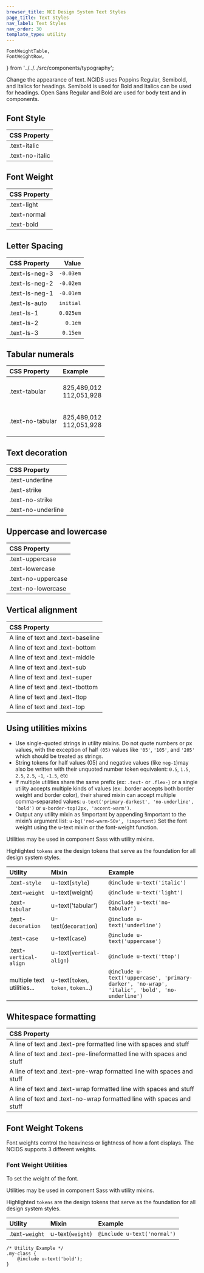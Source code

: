 ```yaml
---
browser_title: NCI Design System Text Styles
page_title: Text Styles
nav_label: Text Styles
nav_order: 30
template_type: utility
---
```


	FontWeightTable,
	FontWeightRow,
} from '../../../src/components/typography';

Change the appearance of text. NCIDS uses Poppins Regular, Semibold, and Italics for headings. Semibold is used for Bold and Italics can be used for headings. Open Sans Regular and Bold are used for body text and in components.

## Font Style

| CSS Property                                            |
| :------------------------------------------------------ |
| <span className="text-italic">.text-italic</span>       |
| <span className="text-no-italic">.text-no-italic</span> |

## Font Weight

| CSS Property                                      |
| :------------------------------------------------ |
| <span className="text-light">.text-light</span>   |
| <span className="text-normal">.text-normal</span> |
| <span className="text-bold">.text-bold</span>     |

## Letter Spacing

| CSS Property                                          |     Value |
| :---------------------------------------------------- | --------: |
| <span className="text-ls-neg-3">.text-ls-neg-3</span> | `-0.03em` |
| <span className="text-ls-neg-2">.text-ls-neg-2</span> | `-0.02em` |
| <span className="text-ls-neg-1">.text-ls-neg-1</span> | `-0.01em` |
| <span className="text-ls-auto">.text-ls-auto</span>   | `initial` |
| <span className="text-ls-1">.text-ls-1</span>         | `0.025em` |
| <span className="text-ls-2">.text-ls-2</span>         |   `0.1em` |
| <span className="text-ls-3">.text-ls-3</span>         |  `0.15em` |

## Tabular numerals

| CSS Property     | Example                                                                             |
| :--------------- | :---------------------------------------------------------------------------------- |
| .text-tabular    | <p className="font-lang-8 text-tabular margin-0">825,489,012<br/>112,051,928</p>    |
| .text-no-tabular | <p className="font-lang-8 text-no-tabular margin-0">825,489,012<br/>112,051,928</p> |

## Text decoration

| CSS Property                                                  |
| :------------------------------------------------------------ |
| <span className="text-underline">.text-underline</span>       |
| <span className="text-strike">.text-strike</span>             |
| <span className="text-no-strike">.text-no-strike</span>       |
| <span className="text-no-underline">.text-no-underline</span> |

## Uppercase and lowercase

| CSS Property                                                  |
| :------------------------------------------------------------ |
| <span className="text-uppercase">.text-uppercase</span>       |
| <span className="text-lowercase">.text-lowercase</span>       |
| <span className="text-no-uppercase">.text-no-uppercase</span> |
| <span className="text-no-lowercase">.text-no-lowercase</span> |

## Vertical alignment

| CSS Property                                                                                                                                                                        |
| :---------------------------------------------------------------------------------------------------------------------------------------------------------------------------------- |
| A line of text and <span className="display-inline-block bg-cranberry height-2px width-4 text-baseline"></span><span className="text-baseline text-cranberry">.text-baseline</span> |
| A line of text and <span className="display-inline-block bg-cranberry height-2px width-4 text-bottom"></span><span className="text-bottom text-cranberry">.text-bottom</span>       |
| A line of text and <span className="display-inline-block bg-cranberry height-2px width-4 text-middle"></span><span className="text-middle text-cranberry">.text-middle</span>       |
| A line of text and <span className="display-inline-block bg-cranberry height-2px width-4 text-sub"></span><span className="text-sub text-cranberry">.text-sub</span>                |
| A line of text and <span className="display-inline-block bg-cranberry height-2px width-4 text-super"></span><span className="text-super text-cranberry">.text-super</span>          |
| A line of text and <span className="display-inline-block bg-cranberry height-2px width-4 text-tbottom"></span><span className="text-tbottom text-cranberry">.text-tbottom</span>    |
| A line of text and <span className="display-inline-block bg-cranberry height-2px width-4 text-ttop"></span><span className="text-ttop text-cranberry">.text-ttop</span>             |
| A line of text and <span className="display-inline-block bg-cranberry height-2px width-4 text-top"></span><span className="text-top text-cranberry">.text-top</span>                |

## Using utilities mixins

- Use single-quoted strings in utility mixins. Do not quote numbers or px values, with the exception of half `(05)` values like `'05'`, `'105'`, and `'205'` which should be treated as strings.
- String tokens for half values (05) and negative values (like `neg-1`)may also be written with their unquoted number token equivalent: `0.5`, `1.5`, `2.5`, `2.5`, `-1`, `-1.5`, etc
- If multiple utilities share the same prefix (ex: `.text-` or `.flex-`) or a single utility accepts multiple kinds of values (ex: .border accepts both border weight and border color), their shared mixin can accept multiple comma-separated values: `u-text('primary-darkest', 'no-underline', 'bold')` or `u-border-top(2px, 'accent-warm')`.
- Output any utility mixin as !important by appending !important to the mixin’s argument list: `u-bg('red-warm-50v', !important)`
  Set the font weight using the u-text mixin or the font-weight function.

Utilities may be used in component Sass with utility mixins.

Highlighted `tokens` are the design tokens that serve as the foundation for all design system styles.

| Utility                    | Mixin                                | Example                                                                                       |
| :------------------------- | :----------------------------------- | :-------------------------------------------------------------------------------------------- |
| .text-`style`              | u-text(`style`)                      | `@include u-text('italic')`                                                                   |
| .text-`weight`             | u-text(weight)                       | `@include u-text('light')`                                                                    |
| .text-`tabular`            | u-text('tabular')                    | `@include u-text('no-tabular')`                                                               |
| .text-`decoration`         | u-text(`decoration`)                 | `@include u-text('underline')`                                                                |
| .text-`case`               | u-text(`case`)                       | `@include u-text('uppercase')`                                                                |
| .text-`vertical-align`     | u-text(`vertical-align`)             | `@include u-text('ttop')`                                                                     |
| multiple text utilities... | u-text(`token`, `token`, `token`...) | `@include u-text('uppercase', 'primary-darker', 'no-wrap', 'italic', 'bold', 'no-underline')` |

## Whitespace formatting

| CSS Property                                                                                                                                                                                |
| :------------------------------------------------------------------------------------------------------------------------------------------------------------------------------------------ |
| A line of text and <span className="display-inline-block width-card padding-1 border-1px"><span className="text-pre">.text-pre formatted line with spaces and stuff</span></span>           |
| A line of text and <span className="display-inline-block width-card padding-1 border-1px"><span className="text-pre-line">.text-pre-lineformatted line with spaces and stuff</span></span>  |
| A line of text and <span className="display-inline-block width-card padding-1 border-1px"><span className="text-pre-wrap">.text-pre-wrap formatted line with spaces and stuff</span></span> |
| A line of text and <span className="display-inline-block width-card padding-1 border-1px"><span className="text-wrap">.text-wrap formatted line with spaces and stuff</span></span>         |
| A line of text and <span className="display-inline-block width-card padding-1 border-1px"><span className="text-no-wrap">.text-no-wrap formatted line with spaces and stuff</span></span>   |

## Font Weight Tokens

Font weights control the heaviness or lightness of how a font displays. The NCIDS supports 3 different weights.

<FontWeightTable>
	<FontWeightRow
		token="light"
		weight="300"
		variable="theme-font-weight-light"
	/>
	<FontWeightRow
		token="normal"
		weight="400"
		variable="theme-font-weight-normal"
	/>
	<FontWeightRow token="bold" weight="600" variable="theme-font-weight-bold" />
</FontWeightTable>

### Font Weight Utilities

To set the weight of the font.

Utilities may be used in component Sass with utility mixins.

Highlighted `tokens` are the design tokens that serve as the foundation for all design system styles.

| Utility        | Mixin            | Example                     |
| :------------- | :--------------- | :-------------------------- |
| .text-`weight` | u-text(`weight`) | `@include u-text('normal')` |

```
/* Utility Example */
.my-class {
	@include u-text('bold');
}
```
